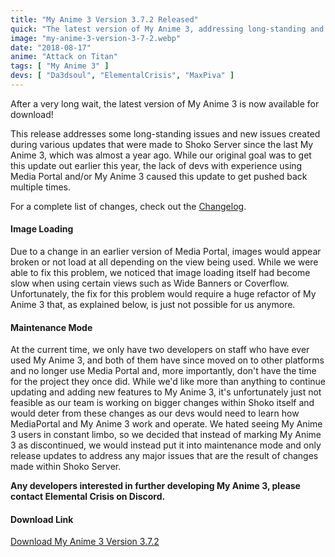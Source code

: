 ```yaml
---
title: "My Anime 3 Version 3.7.2 Released"
quick: "The latest version of My Anime 3, addressing long-standing and new issues, is now available."
image: "my-anime-3-version-3-7-2.webp"
date: "2018-08-17"
anime: "Attack on Titan"
tags: [ "My Anime 3" ]
devs: [ "Da3dsoul", "ElementalCrisis", "MaxPiva" ]
---
```


After a very long wait, the latest version of My Anime 3 is now available for download!

This release addresses some long-standing issues and new issues created during various updates that were made to Shoko
Server since the last My Anime 3, which was almost a year ago. While our original goal was to get this update out
earlier this year, the lack of devs with experience using Media Portal and/or My Anime 3 caused this update to get
pushed back multiple times.

For a complete list of changes, check out the [Changelog](https://docs.shokoanime.com/changelog.html).

#### Image Loading

Due to a change in an earlier version of Media Portal, images would appear broken or not load at all depending on the
view being used. While we were able to fix this problem, we noticed that image loading itself had become slow when using
certain views such as Wide Banners or Coverflow. Unfortunately, the fix for this problem would require a huge refactor
of My Anime 3 that, as explained below, is just not possible for us anymore.

#### Maintenance Mode

At the current time, we only have two developers on staff who have ever used My Anime 3, and both of them have since
moved on to other platforms and no longer use Media Portal and, more importantly, don't have the time for the project
they once did. While we'd like more than anything to continue updating and adding new features to My Anime 3, it's
unfortunately just not feasible as our team is working on bigger changes within Shoko itself and would deter from these
changes as our devs would need to learn how MediaPortal and My Anime 3 work and operate. We hated seeing My Anime 3
users in constant limbo, so we decided that instead of marking My Anime 3 as discontinued, we would instead put it into
maintenance mode and only release updates to address any major issues that are the result of changes made within Shoko
Server.

**Any developers interested in further developing My Anime 3, please contact Elemental Crisis on Discord.**

#### Download Link

[Download My Anime 3 Version 3.7.2](https://shokoanime.com/downloads/)